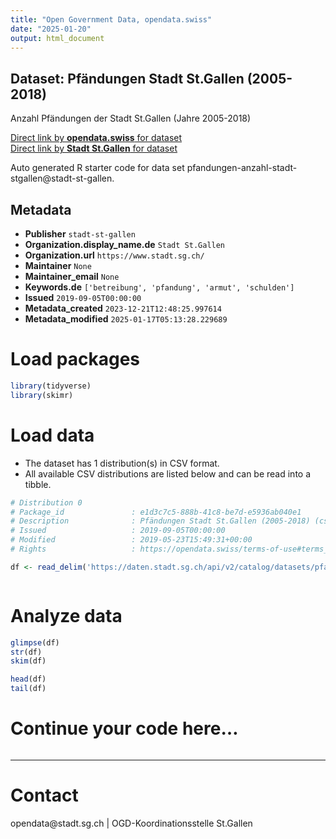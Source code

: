 ```yaml
---
title: "Open Government Data, opendata.swiss"
date: "2025-01-20"
output: html_document
---
```


## Dataset: Pfändungen Stadt St.Gallen (2005-2018)

Anzahl Pfändungen der Stadt St.Gallen (Jahre 2005-2018)

[Direct link by **opendata.swiss** for dataset](https://opendata.swiss/de/dataset/pfandungen-stadt-st-gallen-2005-2018)<br>
[Direct link by **Stadt St.Gallen** for dataset](https://daten.stadt.sg.ch/explore/dataset/pfandungen-anzahl-stadt-stgallen/)

Auto generated R starter code for data set pfandungen-anzahl-stadt-stgallen@stadt-st-gallen.

## Metadata

- **Publisher** `stadt-st-gallen`
- **Organization.display_name.de** `Stadt St.Gallen`
- **Organization.url** `https://www.stadt.sg.ch/`
- **Maintainer** `None`
- **Maintainer_email** `None`
- **Keywords.de** `['betreibung', 'pfandung', 'armut', 'schulden']`
- **Issued** `2019-09-05T00:00:00`
- **Metadata_created** `2023-12-21T12:48:25.997614`
- **Metadata_modified** `2025-01-17T05:13:28.229689`


# Load packages

```r

library(tidyverse)
library(skimr)

```

# Load data

-   The dataset has 1 distribution(s) in CSV format.
-   All available CSV distributions are listed below and can be read into a tibble.

```r

# Distribution 0
# Package_id               : e1d3c7c5-888b-41c8-be7d-e5936ab040e1
# Description              : Pfändungen Stadt St.Gallen (2005-2018) (csv)
# Issued                   : 2019-09-05T00:00:00
# Modified                 : 2019-05-23T15:49:31+00:00
# Rights                   : https://opendata.swiss/terms-of-use#terms_by

df <- read_delim('https://daten.stadt.sg.ch/api/v2/catalog/datasets/pfandungen-anzahl-stadt-stgallen/exports/csv?use_labels=true')



```

# Analyze data

```r

glimpse(df)
str(df)
skim(df)

head(df)
tail(df)

```

# Continue your code here...

```r

```

------------------------------------------------------------------------

# Contact

opendata@stadt.sg.ch | OGD-Koordinationsstelle St.Gallen
